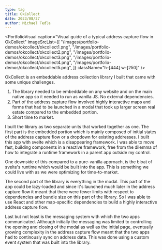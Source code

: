 ```yaml
---
type: tag
title: OkCollect
date: 2023/08/27
author: Michael Tedla
---
```



<PortfolioVisual
  caption="Visual guide of a typical address capture flow in OkCollect"
  imageSrcList={[
    "/images/portfolio-demos/okcollect/okcollect1.png",
    "/images/portfolio-demos/okcollect/okcollect2.png",
    "/images/portfolio-demos/okcollect/okcollect3.png",
    "/images/portfolio-demos/okcollect/okcollect4.png",
    "/images/portfolio-demos/okcollect/okcollect5.png",
  ]}
  className="h-[444] w-[250]"
/>

OkCollect is an embeddable address collection library I built that came with some unique challenges.

1. The library needed to be embeddable on any website and on the main native app so it needed to run as vanilla JS. No external dependencies.
2. Part of the address capture flow involved highly interactive maps and forms that had to be launched in a modal that took up larger screen real estate compared to the embedded portion.
3. Short time to market.

I built the library as two separate units that worked together as one. The first part is the embedded portion which is mainly composed of initial states of the address capture flow or a dropdown for existing addresses. I built this app with svelte which is a disappearing framework. I was able to move fast, building components in a reactive framework, free from the dilemma of how to integrate a runtime framework in a parent app outside my control.

One downside of this compared to a pure-vanilla approach, is the bloat of svelte's runtime which would be built into the app. This is something we could live with as we were optimizing for time-to-market.

The second part of the library is everything in the modal. This part of the app could be lazy-loaded and since it's launched much later in the address capture flow it meant that there were fewer limits with respect to dependencies and bundle size on this part of the library. So I was able to use React and other map-specific dependencies to build a highly interactive address capture flow.

Last but not least is the messaging system with which the two apps communicated. Although initially the messaging was limited to controlling the opening and closing of the modal as well as the initial page, eventually growing complexity in the address capture flow meant that the two apps had to continously sync on address data. This was done using a custom event system that was built into the library.
